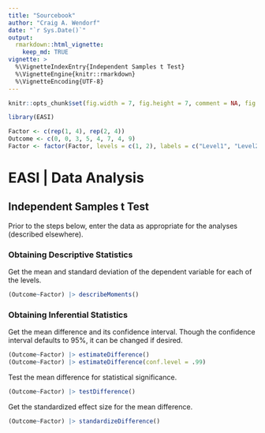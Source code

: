 ```yaml
---
title: "Sourcebook"
author: "Craig A. Wendorf"
date: "`r Sys.Date()`"
output: 
  rmarkdown::html_vignette:
    keep_md: TRUE
vignette: >
  %\VignetteIndexEntry{Independent Samples t Test}
  %\VignetteEngine{knitr::rmarkdown}
  %\VignetteEncoding{UTF-8}
---
```


```r
knitr::opts_chunk$set(fig.width = 7, fig.height = 7, comment = NA, fig.path = "figures/")
```

```r
library(EASI)
```

```r
Factor <- c(rep(1, 4), rep(2, 4))
Outcome <- c(0, 0, 3, 5, 4, 7, 4, 9)
Factor <- factor(Factor, levels = c(1, 2), labels = c("Level1", "Level2"))
```

# EASI | Data Analysis

## Independent Samples t Test

Prior to the steps below, enter the data as appropriate for the analyses (described elsewhere).

### Obtaining Descriptive Statistics

Get the mean and standard deviation of the dependent variable for each of the levels.

```r
(Outcome~Factor) |> describeMoments()
```

### Obtaining Inferential Statistics

Get the mean difference and its confidence interval. Though the confidence interval defaults to 95%, it can be changed if desired.

```r
(Outcome~Factor) |> estimateDifference()
(Outcome~Factor) |> estimateDifference(conf.level = .99)
```

Test the mean difference for statistical significance.

```r
(Outcome~Factor) |> testDifference()
```

Get the standardized effect size for the mean difference.

```r
(Outcome~Factor) |> standardizeDifference()
```
